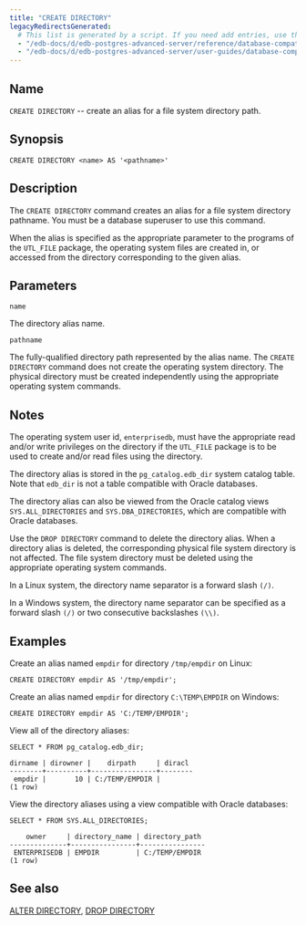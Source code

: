 ```yaml
---
title: "CREATE DIRECTORY"
legacyRedirectsGenerated:
  # This list is generated by a script. If you need add entries, use the `legacyRedirects` key.
  - "/edb-docs/d/edb-postgres-advanced-server/reference/database-compatibility-for-oracle-developers-reference-guide/9.6/Database_Compatibility_for_Oracle_Developers_Reference_Guide.1.036.html"
  - "/edb-docs/d/edb-postgres-advanced-server/user-guides/database-compatibility-for-oracle-developers-guide/9.5/Database_Compatibility_for_Oracle_Developers_Guide.1.066.html"
---
```


<div id="create_directory" class="registered_link"></div>

## Name

`CREATE DIRECTORY` -- create an alias for a file system directory path.

## Synopsis

```text
CREATE DIRECTORY <name> AS '<pathname>'
```

## Description

The `CREATE DIRECTORY` command creates an alias for a file system directory pathname. You must be a database superuser to use this command.

When the alias is specified as the appropriate parameter to the programs of the `UTL_FILE` package, the operating system files are created in, or accessed from the directory corresponding to the given alias.

## Parameters

`name`

 The directory alias name.

`pathname`

 The fully-qualified directory path represented by the alias name. The `CREATE DIRECTORY` command does not create the operating system directory. The physical directory must be created independently using the appropriate operating system commands.

## Notes

The operating system user id, `enterprisedb`, must have the appropriate read and/or write privileges on the directory if the `UTL_FILE` package is to be used to create and/or read files using the directory.

The directory alias is stored in the `pg_catalog.edb_dir` system catalog table. Note that `edb_dir` is not a table compatible with Oracle databases.

The directory alias can also be viewed from the Oracle catalog views `SYS.ALL_DIRECTORIES` and `SYS.DBA_DIRECTORIES`, which are compatible with Oracle databases.

Use the `DROP DIRECTORY` command to delete the directory alias. When a directory alias is deleted, the corresponding physical file system directory is not affected. The file system directory must be deleted using the appropriate operating system commands.

In a Linux system, the directory name separator is a forward slash `(/)`.

In a Windows system, the directory name separator can be specified as a forward slash `(/)` or two consecutive backslashes `(\\)`.

## Examples

Create an alias named `empdir` for directory `/tmp/empdir` on Linux:

```text
CREATE DIRECTORY empdir AS '/tmp/empdir';
```

Create an alias named `empdir` for directory `C:\TEMP\EMPDIR` on Windows:

```text
CREATE DIRECTORY empdir AS 'C:/TEMP/EMPDIR';
```

View all of the directory aliases:

```text
SELECT * FROM pg_catalog.edb_dir;

dirname | dirowner |    dirpath     | diracl
--------+----------+----------------+--------
 empdir |       10 | C:/TEMP/EMPDIR |
(1 row)
```

View the directory aliases using a view compatible with Oracle databases:

```text
SELECT * FROM SYS.ALL_DIRECTORIES;

    owner     | directory_name | directory_path
--------------+----------------+----------------
 ENTERPRISEDB | EMPDIR         | C:/TEMP/EMPDIR
(1 row)
```

## See also

[ALTER DIRECTORY](02_alter_directory/#alter_directory), [DROP DIRECTORY](46_drop_directory/#drop_directory)
